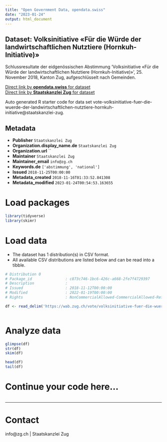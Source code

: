 ```yaml
---
title: "Open Government Data, opendata.swiss"
date: "2023-01-24"
output: html_document
---
```


## Dataset: Volksinitiative «Für die Würde der landwirtschaftlichen Nutztiere (Hornkuh-Initiative)»

Schlussresultate der eidgenössischen Abstimmung 'Volksinitiative «Für die Würde der landwirtschaftlichen Nutztiere (Hornkuh-Initiative)»', 25. November 2018, Kanton Zug, aufgeschlüsselt nach Gemeinden.

[Direct link by **opendata.swiss** for dataset](https://opendata.swiss/de/dataset/volksinitiative-fur-die-wurde-der-landwirtschaftlichen-nutztiere-hornkuh-initiative)<br>
[Direct link by **Staatskanzlei Zug** for dataset](https://wab.zug.ch/vote/volksinitiative-fuer-die-wuerde-der-landwirtschaftlichen-nutztiere-hornkuh-initiative/data)

Auto generated R starter code for data set vote-volksinitiative-fuer-die-wuerde-der-landwirtschaftlichen-nutztiere-hornkuh-initiative@staatskanzlei-zug.

## Metadata

- **Publisher** `Staatskanzlei Zug`
- **Organization.display_name.de** `Staatskanzlei Zug`
- **Organization.url** ``
- **Maintainer** `Staatskanzlei Zug`
- **Maintainer_email** `info@zg.ch`
- **Keywords.de** `['abstimmung', 'national']`
- **Issued** `2018-11-25T00:00:00`
- **Metadata_created** `2018-11-16T01:33:52.841308`
- **Metadata_modified** `2023-01-24T00:54:53.163655`


# Load packages

```r

library(tidyverse)
library(skimr)

```

# Load data

-   The dataset has 1 distribution(s) in CSV format.
-   All available CSV distributions are listed below and can be read into a tibble.

```r

# Distribution 0
# Package_id               : c873c746-1bc6-426c-a668-2fe7f4729397
# Description              : 
# Issued                   : 2018-11-12T00:00:00
# Modified                 : 2022-01-19T00:00:00
# Rights                   : NonCommercialAllowed-CommercialAllowed-ReferenceRequired

df <- read_delim('https://wab.zug.ch/vote/volksinitiative-fuer-die-wuerde-der-landwirtschaftlichen-nutztiere-hornkuh-initiative/data-csv')



```

# Analyze data

```r

glimpse(df)
str(df)
skim(df)

head(df)
tail(df)

```

# Continue your code here...

```r

```

------------------------------------------------------------------------

# Contact

info@zg.ch | Staatskanzlei Zug
